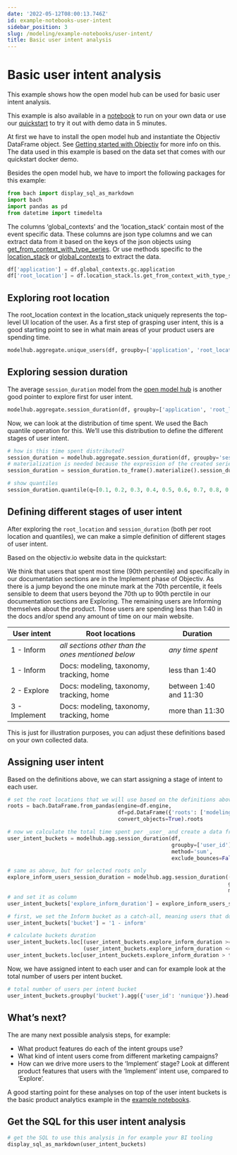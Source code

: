 ```yaml
---
date: '2022-05-12T08:00:13.746Z'
id: example-notebooks-user-intent
sidebar_position: 3
slug: /modeling/example-notebooks/user-intent/
title: Basic user intent analysis
---
```


# Basic user intent analysis

This example shows how the open model hub can be used for basic user intent analysis.

This example is also available in a [notebook](https://github.com/objectiv/objectiv-analytics/blob/main/notebooks/basic-user-intent.ipynb)
to run on your own data or use our
[quickstart](https://objectiv.io/docs/home/quickstart-guide/) to try it out with demo data in 5 minutes.

At first we have to install the open model hub and instantiate the Objectiv DataFrame object. See
[Getting started with Objectiv](/modeling/example-notebooks/index.mdx) for more info on this. The data used in this example is
based on the data set that comes with our quickstart docker demo.

Besides the open model hub, we have to import the following packages for this example:

```python
from bach import display_sql_as_markdown
import bach
import pandas as pd
from datetime import timedelta
```

The columns ‘global_contexts’ and the ‘location_stack’ contain most of the event specific data. These columns
are json type columns and we can extract data from it based on the keys of the json objects using
[get_from_context_with_type_series](/modeling/open-model-hub/api-reference/SeriesLocationStack/modelhub.SeriesLocationStack.objectiv.mdx). Or use methods
specific to the [location_stack](/modeling/example-notebooks/open-taxonomy.mdx) or [global_contexts](/modeling/example-notebooks/open-taxonomy.mdx) to
extract the data.

```python
df['application'] = df.global_contexts.gc.application
df['root_location'] = df.location_stack.ls.get_from_context_with_type_series(type='RootLocationContext', key='id')
```

## Exploring root location

The root_location context in the location_stack uniquely represents the top-level UI location of the user. As a first step of grasping user intent, this is a good starting point to see in what main areas of your product users are spending time.

```python
modelhub.aggregate.unique_users(df, groupby=['application', 'root_location']).head(10)
```

## Exploring session duration

The average `session_duration` model from the [open model hub](/docs/modeling/) is another good pointer to explore first for user intent.

```python
modelhub.aggregate.session_duration(df, groupby=['application', 'root_location']).sort_index().head()
```

Now, we can look at the distribution of time spent. We used the Bach quantile operation for this. We’ll use this distribution to define the different stages of user intent.

```python
# how is this time spent distributed?
session_duration = modelhub.aggregate.session_duration(df, groupby='session_id')
# materialization is needed because the expression of the created series contains aggregated data, and it is not allowed to aggregate that.
session_duration = session_duration.to_frame().materialize().session_duration

# show quantiles
session_duration.quantile(q=[0.1, 0.2, 0.3, 0.4, 0.5, 0.6, 0.7, 0.8, 0.9]).head(10)
```

## Defining different stages of user intent

After exploring the `root_location` and `session_duration` (both per root location and quantiles), we can make a simple definition of different stages of user intent.

Based on the objectiv.io website data in the quickstart:

We think that users that spent most time (90th percentile) and specifically in our documentation sections are in the Implement phase of Objectiv. As there is a jump beyond the one minute mark at the 70th percentile, it feels sensible to deem that users beyond the 70th up to 90th perctile in our documentation sections are Exploring. The remaining users are Informing themselves about the product. Those users are spending less than 1:40 in the docs and/or spend any amount of time on our main website.

| User intent                                       | Root locations                                                                                                                                                                                     | Duration  |
| ------------------------------------------------- | -------------------------------------------------------------------------------------------------------------------------------------------------------------------------------------------------- | -------- |
| 1 - Inform                                        | *all sections other than the ones mentioned below*                                                                                                                                                   | *any time spent*  |
| 1 - Inform                                        | Docs: modeling, taxonomy, tracking, home                                                                                                                                                           | less than 1:40  |
| 2 - Explore                                       | Docs: modeling, taxonomy, tracking, home                                                                                                                                                           | between 1:40 and 11:30  |
| 3 - Implement                                     | Docs: modeling, taxonomy, tracking, home                                                                                                                                                           | more than 11:30         |

This is just for illustration purposes, you can adjust these definitions based on your own collected data.

## Assigning user intent

Based on the definitions above, we can start assigning a stage of intent to each user.

```python
# set the root locations that we will use based on the definitions above
roots = bach.DataFrame.from_pandas(engine=df.engine,
                                   df=pd.DataFrame({'roots': ['modeling', 'taxonomy', 'tracking', 'home', 'docs']}),
                                   convert_objects=True).roots

# now we calculate the total time spent per _user_ and create a data frame from it
user_intent_buckets = modelhub.agg.session_duration(df,
                                                    groupby=['user_id'],
                                                    method='sum',
                                                    exclude_bounces=False).to_frame()

# same as above, but for selected roots only
explore_inform_users_session_duration = modelhub.agg.session_duration((df[(df.root_location.isin(roots)) & (df.application=='objectiv-docs')]),
                                                                      groupby='user_id',
                                                                      method='sum')
# and set it as column
user_intent_buckets['explore_inform_duration'] = explore_inform_users_session_duration

# first, we set the Inform bucket as a catch-all, meaning users that do not fall into Explore and Implement will be defined as Inform
user_intent_buckets['bucket'] = '1 - inform'

# calculate buckets duration
user_intent_buckets.loc[(user_intent_buckets.explore_inform_duration >= timedelta(0, 100)) &
                        (user_intent_buckets.explore_inform_duration <= timedelta(0, 690)), 'bucket'] = '2 - explore'
user_intent_buckets.loc[user_intent_buckets.explore_inform_duration > timedelta(0, 690), 'bucket'] = '3 - implement'
```

Now, we have assigned intent to each user and can for example look at the total number of users per intent bucket.

```python
# total number of users per intent bucket
user_intent_buckets.groupby('bucket').agg({'user_id': 'nunique'}).head()
```

## What’s next?

The are many next possible analysis steps, for example:

* What product features do each of the intent groups use?
* What kind of intent users come from different marketing campaigns?
* How can we drive more users to the ‘Implement’ stage? Look at different product features that users with the ‘Implement’ intent use, compared to ‘Explore’.

A good starting point for these analyses on top of the user intent buckets is the basic product analytics example in the [example notebooks](/modeling/example-notebooks/index.mdx).

## Get the SQL for this user intent analysis

```python
# get the SQL to use this analysis in for example your BI tooling
display_sql_as_markdown(user_intent_buckets)
```
